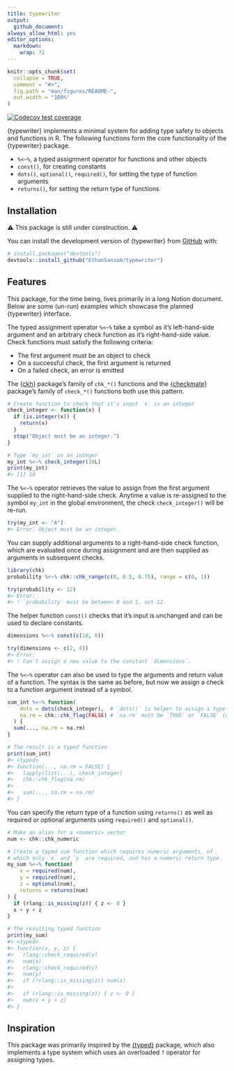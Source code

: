```yaml
---
title: typewriter
output:
  github_document:
always_allow_html: yes
editor_options: 
  markdown: 
    wrap: 72
---
```


<!-- README.md is generated from README.Rmd. Please edit that file -->

```r
knitr::opts_chunk$set(
  collapse = TRUE,
  comment = "#>",
  fig.path = "man/figures/README-",
  out.width = "100%"
)
```

<!-- badges: start -->
[![Codecov test coverage](https://codecov.io/gh/EthanSansom/typewriter/graph/badge.svg)](https://app.codecov.io/gh/EthanSansom/typewriter)
<!-- badges: end -->

{typewriter} implements a minimal system for adding type safety to objects and
functions in R. The following functions form the core functionality of the 
{typewriter} package.

- `%<~%`, a typed assignment operator for functions and other objects
- `const()`, for creating constants
- `dots()`, `optional()`, `required()`, for setting the type of function arguments
- `returns()`, for setting the return type of functions

## Installation

⚠️ This package is still under construction. ⚠️

You can install the development version of {typewriter} from [GitHub](https://github.com/) with:

``` r
# install.packages("devtools")
devtools::install_github("EthanSansom/typewriter")
```

## Features

This package, for the time being, lives primarily in a long Notion document. Below
are some (un-run) examples which showcase the planned {typewriter} interface.

The typed assignment operator `%<~%` take a symbol as it's left-hand-side argument
and an arbitrary check function as it's right-hand-side value. Check functions must
satisfy the following criteria:

- The first argument must be an object to check
- On a successful check, the first argument is returned
- On a failed check, an error is emitted

The [{ckh}](https://poissonconsulting.github.io/chk/) package's family of `chk_*()`
functions and the [{checkmate}](https://mllg.github.io/checkmate/index.html) package's
family of `check_*()` functions both use this pattern.

```r
# Create function to check that it's input `x` is an integer
check_integer <- function(x) {
  if (is.integer(x)) {
    return(x)
  }
  stop("Object must be an integer.")
}

# Type `my_int` as an integer
my_int %<~% check_integer(10L)
print(my_int)
#> [1] 10
```

The `%<~%` operator retrieves the value to assign from the first argument supplied
to the right-hand-side check. Anytime a value is re-assigned to the symbol `my_int`
in the global environment, the check `check_integer()` will be re-run.

```r
try(my_int <- "A")
#> Error: Object must be an integer.
```

You can supply additional arguments to a right-hand-side check function, which
are evaluated once during assignment and are then supplied as arguments in subsequent
checks.

```r
library(chk)
probability %<~% chk::chk_range(c(0, 0.5, 0.75), range = c(0, 1))

try(probability <- 12)
#> Error:
#> ! `probability` must be between 0 and 1, not 12.
```

The helper function `const()` checks that it's input is unchanged and can be used
to declare constants.

```r
dimensions %<~% const(c(10, 8))

try(dimensions <- c(2, 4))
#> Error:
#> ! Can't assign a new value to the constant `dimensions`.
```

The `%<~%` operator can also be used to type the arguments and return value of
a function. The syntax is the same as before, but now we assign a check to a
function argument instead of a symbol.

```r
sum_int %<~% function(
    dots = dots(check_integer),  # `dots()` is helper to assign a type to `...`
    na.rm = chk::chk_flag(FALSE) # `na.rm` must be `TRUE` or `FALSE` (default)
  ) {
  sum(..., na.rm = na.rm)
}

# The result is a typed function
print(sum_int)
#> <typed>
#> function(..., na.rm = FALSE) {
#>   lapply(list(...), check_integer)
#>   chk::chk_flag(na.rm)
#>   
#>   sum(..., na.rm = na.rm)
#> }
```

You can specify the return type of a function using `returns()` as well as
required or optional arguments using `required()` and `optional()`.

```r
# Make an alias for a <numeric> vector
num <- chk::chk_numeric

# Create a typed sum function which requires numeric arguments, of 
# which only `x` and `y` are required, and has a numeric return type.
my_sum %<~% function(
    x = required(num), 
    y = required(num), 
    z = optional(num), 
    returns = returns(num)
) {
  if (rlang::is_missing(z)) { z <- 0 }
  x + y + z
}

# The resulting typed function
print(my_sum)
#> <typed>
#> function(x, y, z) {
#>   rlang::check_required(x)
#>   num(x)
#>   rlang::check_required(y)
#>   num(y)
#>   if (!rlang::is_missing(z)) num(z)
#>   
#>   if (rlang::is_missing(z)) { z <- 0 }
#>   num(x + y + z)
#> }
```

## Inspiration

This package was primarily inspired by the [{typed}](https://github.com/moodymudskipper/typed)
package, which also implements a type system which uses an overloaded `?` operator
for assigning types.
